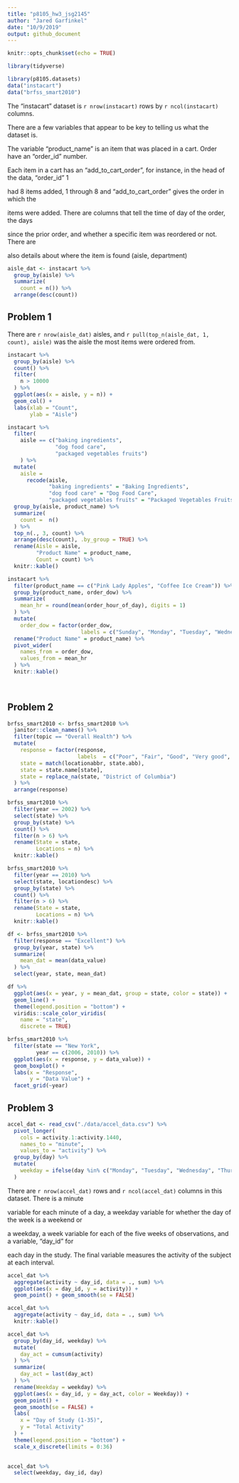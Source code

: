 ```yaml
---
title: "p8105_hw3_jsg2145"
author: "Jared Garfinkel"
date: "10/9/2019"
output: github_document
---
```


```r
knitr::opts_chunk$set(echo = TRUE)

library(tidyverse)
```

```r
library(p8105.datasets)
data("instacart")
data("brfss_smart2010")
```

The "instacart" dataset is `r nrow(instacart)` rows by `r ncol(instacart)` columns. 

There are a few variables that appear to be key to telling us what the dataset is. 

The variable "product_name" is an item that was placed in a cart. Order have an "order_id" number.

Each item in a cart has an "add_to_cart_order", for instance, in the head of the data, "order_id" 1

had 8 items added, 1 through 8 and "add_to_cart_order" gives the order in which the 

items were added.  There are columns that tell the time of day of the order, the days 

since the prior order, and whether a specific item was reordered or not. There are 

also details about where the item is found (aisle, department)

```r
aisle_dat <- instacart %>% 
  group_by(aisle) %>%
  summarize(
    count = n()) %>% 
  arrange(desc(count))
```

## Problem 1

There are `r nrow(aisle_dat)` aisles, and `r pull(top_n(aisle_dat, 1, count), aisle)` was the aisle the most items were ordered from.

```r
instacart %>% 
  group_by(aisle) %>% 
  count() %>% 
  filter(
    n > 10000
  ) %>% 
  ggplot(aes(x = aisle, y = n)) +
  geom_col() +
  labs(xlab = "Count",
       ylab = "Aisle")

```

```r
instacart %>% 
  filter(
    aisle == c("baking ingredients", 
               "dog food care", 
               "packaged vegetables fruits")
    ) %>% 
  mutate(
    aisle = 
      recode(aisle,
             "baking ingredients" = "Baking Ingredients",
             "dog food care" = "Dog Food Care",
             "packaged vegetables fruits" = "Packaged Vegetables Fruits")) %>% 
  group_by(aisle, product_name) %>% 
  summarize(
    count =  n()
  ) %>% 
  top_n(., 3, count) %>% 
  arrange(desc(count), .by_group = TRUE) %>% 
  rename(Aisle = aisle,
         "Product Name" = product_name,
         Count = count) %>% 
  knitr::kable()
```

```r
instacart %>% 
  filter(product_name == c("Pink Lady Apples", "Coffee Ice Cream")) %>% 
  group_by(product_name, order_dow) %>% 
  summarize(
    mean_hr = round(mean(order_hour_of_day), digits = 1)
  ) %>% 
  mutate(
    order_dow = factor(order_dow, 
                       labels = c("Sunday", "Monday", "Tuesday", "Wednesday", "Thursday", "Friday", "Saturday"))) %>%
  rename("Product Name" = product_name) %>% 
  pivot_wider(
    names_from = order_dow,
    values_from = mean_hr
  ) %>% 
  knitr::kable()
  
  
```

## Problem 2

```r
brfss_smart2010 <- brfss_smart2010 %>% 
  janitor::clean_names() %>% 
  filter(topic == "Overall Health") %>%
  mutate(
    response = factor(response, 
                      labels  = c("Poor", "Fair", "Good", "Very good", "Excellent")),
    state = match(locationabbr, state.abb),
    state = state.name[state],
    state = replace_na(state, "District of Columbia")
  ) %>% 
  arrange(response)
```

```r
brfss_smart2010 %>% 
  filter(year == 2002) %>% 
  select(state) %>% 
  group_by(state) %>% 
  count() %>% 
  filter(n > 6) %>% 
  rename(State = state,
         Locations = n) %>% 
  knitr::kable()
```
```r
brfss_smart2010 %>% 
  filter(year == 2010) %>% 
  select(state, locationdesc) %>% 
  group_by(state) %>% 
  count() %>% 
  filter(n > 6) %>% 
  rename(State = state,
         Locations = n) %>% 
  knitr::kable()
```

```r
df <- brfss_smart2010 %>% 
  filter(response == "Excellent") %>% 
  group_by(year, state) %>% 
  summarize(
    mean_dat = mean(data_value)
  ) %>% 
  select(year, state, mean_dat)
```

```r
df %>% 
  ggplot(aes(x = year, y = mean_dat, group = state, color = state)) +
  geom_line() +
  theme(legend.position = "bottom") +
  viridis::scale_color_viridis(
    name = "state",
    discrete = TRUE)
```

```r
brfss_smart2010 %>% 
  filter(state == "New York",
         year == c(2006, 2010)) %>% 
  ggplot(aes(x = response, y = data_value)) +
  geom_boxplot() +
  labs(x = "Response",
       y = "Data Value") +
  facet_grid(~year)

```

## Problem 3

```r
accel_dat <- read_csv("./data/accel_data.csv") %>% 
  pivot_longer(
    cols = activity.1:activity.1440,
    names_to = "minute",
    values_to = "activity") %>% 
  group_by(day) %>% 
  mutate(
    weekday = ifelse(day %in% c("Monday", "Tuesday", "Wednesday", "Thursday", "Friday"), "Weekday", "Weekend")
  )
```

There are `r nrow(accel_dat)` rows and `r ncol(accel_dat)` columns in this dataset. There is a minute

variable for each minute of a day, a weekday variable for whether the day of the week is a weekend or 

a weekday, a week variable for each of the five weeks of observations, and a variable, "day_id" for 

each day in the study. The final variable measures the activity of the subject at each interval.

```r
accel_dat %>% 
  aggregate(activity ~ day_id, data = ., sum) %>% 
  ggplot(aes(x = day_id, y = activity)) +
  geom_point() + geom_smooth(se = FALSE)
```

```r
accel_dat %>% 
  aggregate(activity ~ day_id, data = ., sum) %>% 
  knitr::kable()
```

```r
accel_dat %>% 
  group_by(day_id, weekday) %>%
  mutate(
    day_act = cumsum(activity)
  ) %>% 
  summarize(
    day_act = last(day_act)
  ) %>% 
  rename(Weekday = weekday) %>% 
  ggplot(aes(x = day_id, y = day_act, color = Weekday)) +
  geom_point() + 
  geom_smooth(se = FALSE) +
  labs(
    x = "Day of Study (1-35)",
    y = "Total Activity"
  ) +
  theme(legend.position = "bottom") +
  scale_x_discrete(limits = 0:36)
  
```

```r
accel_dat %>% 
  select(weekday, day_id, day)
```


